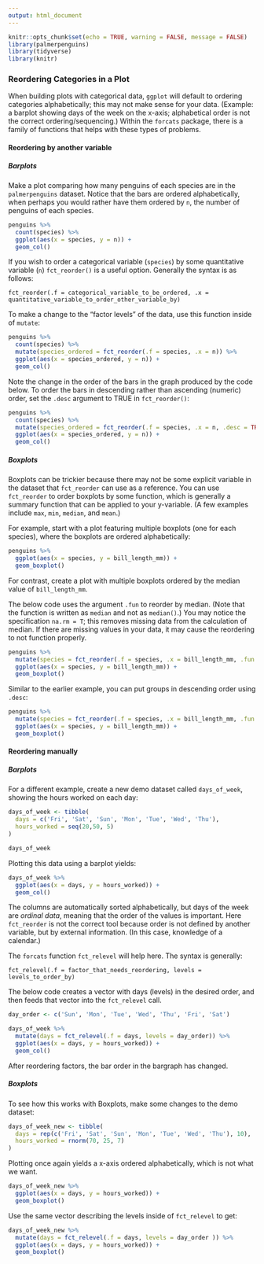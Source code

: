 ```yaml
---
output: html_document
---
```


```r
knitr::opts_chunk$set(echo = TRUE, warning = FALSE, message = FALSE)
library(palmerpenguins)
library(tidyverse)
library(knitr)
```

### Reordering Categories in a Plot

When building plots with categorical data, `ggplot` will default to ordering categories alphabetically; this may not make sense for your data. (Example: a barplot showing days of the week on the x-axis; alphabetical order is not the correct ordering/sequencing.) Within the `forcats` package, there is a family of functions that helps with these types of problems.

#### Reordering by another variable

##### Barplots

Make a plot comparing how many penguins of each species are in the `palmerpenguins` dataset. Notice that the bars are ordered alphabetically, when perhaps you would rather have them ordered by `n`, the number of penguins of each species.

```r
penguins %>% 
  count(species) %>% 
  ggplot(aes(x = species, y = n)) +
  geom_col()
```

If you wish to order a categorical variable (`species`) by some quantitative variable (`n`) `fct_reorder()` is a useful option. Generally the syntax is as follows:

```
fct_reorder(.f = categorical_variable_to_be_ordered, .x = quantitative_variable_to_order_other_variable_by)
```

To make a change to the "factor levels" of the data, use this function inside of `mutate`:

```r
penguins %>% 
  count(species) %>% 
  mutate(species_ordered = fct_reorder(.f = species, .x = n)) %>%
  ggplot(aes(x = species_ordered, y = n)) +
  geom_col()
```

Note the change in the order of the bars in the graph produced by the code below. To order the bars in descending rather than ascending (numeric) order, set the `.desc` argument to TRUE in `fct_reorder()`:

```r
penguins %>% 
  count(species) %>% 
  mutate(species_ordered = fct_reorder(.f = species, .x = n, .desc = TRUE)) %>%
  ggplot(aes(x = species_ordered, y = n)) +
  geom_col()
```

##### Boxplots

Boxplots can be trickier because there may not be some explicit variable in the dataset that `fct_reorder` can use as a reference. You can use `fct_reorder` to order boxplots by some function, which is generally a summary function that can be applied to your y-variable. (A few examples include `max`, `min`, `median`, and `mean`.)

For example, start with a plot featuring multiple boxplots (one for each species), where the boxplots are ordered alphabetically:

```r
penguins %>% 
  ggplot(aes(x = species, y = bill_length_mm)) +
  geom_boxplot()
```

For contrast, create a plot with multiple boxplots ordered by the median value of `bill_length_mm`.

The below code uses the argument `.fun` to reorder by median. (Note that the function is written as `median` and not as `median()`.) You may notice the specification `na.rm = T`; this removes missing data from the calculation of median. If there are missing values in your data, it may cause the reordering to not function properly. 

```r
penguins %>% 
  mutate(species = fct_reorder(.f = species, .x = bill_length_mm, .fun = median, na.rm = T)) %>% 
  ggplot(aes(x = species, y = bill_length_mm)) +
  geom_boxplot()
```

Similar to the earlier example, you can put groups in descending order using `.desc`:

```r
penguins %>% 
  mutate(species = fct_reorder(.f = species, .x = bill_length_mm, .fun = median, na.rm = T, .desc = T)) %>% 
  ggplot(aes(x = species, y = bill_length_mm)) +
  geom_boxplot()
```

#### Reordering manually

##### Barplots

For a different example, create a new demo dataset called `days_of_week`, showing the hours worked on each day:

```r
days_of_week <- tibble(
  days = c('Fri', 'Sat', 'Sun', 'Mon', 'Tue', 'Wed', 'Thu'),
  hours_worked = seq(20,50, 5)
)

days_of_week
```

Plotting this data using a barplot yields:

```r
days_of_week %>% 
  ggplot(aes(x = days, y = hours_worked)) +
  geom_col()
```

The columns are automatically sorted alphabetically, but days of the week are _ordinal data_, meaning that the order of the values is important. Here `fct_reorder` is not the correct tool because order is not defined by another variable, but by external information. (In this case, knowledge of a calendar.)

The `forcats` function `fct_relevel` will help here. The syntax is generally:

```
fct_relevel(.f = factor_that_needs_reordering, levels = levels_to_order_by)
```

The below code creates a vector with days (levels) in the desired order, and then feeds that vector into the `fct_relevel` call.

```r
day_order <- c('Sun', 'Mon', 'Tue', 'Wed', 'Thu', 'Fri', 'Sat')

days_of_week %>% 
  mutate(days = fct_relevel(.f = days, levels = day_order)) %>% 
  ggplot(aes(x = days, y = hours_worked)) +
  geom_col()

```

After reordering factors, the bar order in the bargraph has changed. 

##### Boxplots

To see how this works with Boxplots, make some changes to the demo dataset:

```r
days_of_week_new <- tibble(
  days = rep(c('Fri', 'Sat', 'Sun', 'Mon', 'Tue', 'Wed', 'Thu'), 10),
  hours_worked = rnorm(70, 25, 7)
)
```

Plotting once again yields a x-axis ordered alphabetically, which is not what we want. 

```r
days_of_week_new %>% 
  ggplot(aes(x = days, y = hours_worked)) +
  geom_boxplot()
```

Use the same vector describing the levels inside of `fct_relevel` to get:

```r
days_of_week_new %>% 
  mutate(days = fct_relevel(.f = days, levels = day_order )) %>% 
  ggplot(aes(x = days, y = hours_worked)) +
  geom_boxplot()
```





